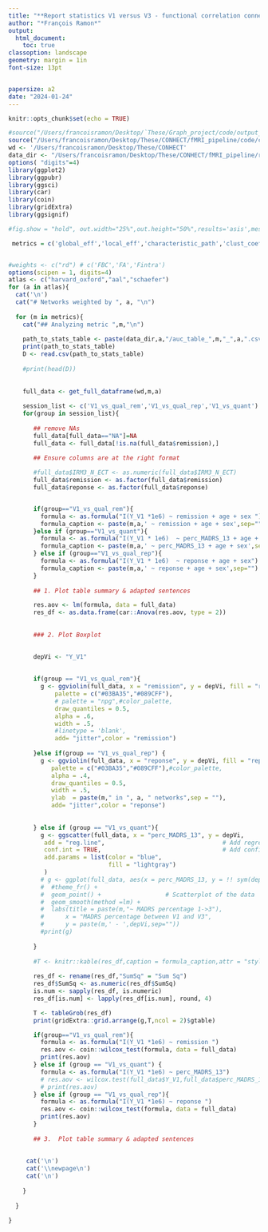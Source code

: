 ```yaml
---
title: "**Report statistics V1 versus V3 - functional correlation connectome**"
author: "*François Ramon*"
output:
  html_document:
    toc: true
classoption: landscape
geometry: margin = 1in
font-size: 13pt


papersize: a2
date: "2024-01-24"
---
```


```r
knitr::opts_chunk$set(echo = TRUE)
```

\newpage

```r
#source("/Users/francoisramon/Desktop/̀These/Graph_project/code/output_sentences.R")
source("/Users/francoisramon/Desktop/These/CONHECT/fMRI_pipeline/code/clinical_correlation/correlate_to_clinic_fmri.R")
wd <- '/Users/francoisramon/Desktop/These/CONHECT'
data_dir <- "/Users/francoisramon/Desktop/These/CONHECT/fMRI_pipeline/results/"
options( "digits"=4)
library(ggplot2)
library(ggpubr)
library(ggsci)
library(car)
library(coin)
library(gridExtra)
library(ggsignif)
```





```r
#fig.show = "hold", out.width="25%",out.height="50%",results='asis',message = F, warning = F}

 metrics = c('global_eff','local_eff','characteristic_path','clust_coeff','smallworldeness')


#weights <- c("rd") # c('FBC','FA','Fintra')
options(scipen = 1, digits=4)
atlas <- c("harvard_oxford","aal","schaefer")
for (a in atlas){
  cat('\n')
  cat("# Networks weighted by ", a, "\n")
  
  for (m in metrics){
    cat("## Analyzing metric ",m,"\n")
    
    path_to_stats_table <- paste(data_dir,a,"/auc_table_",m,"_",a,".csv",sep="")
    print(path_to_stats_table)
    D <- read.csv(path_to_stats_table)
    
    #print(head(D))
    
    
    full_data <- get_full_dataframe(wd,m,a)
    
    session_list <- c('V1_vs_qual_rem','V1_vs_qual_rep','V1_vs_quant') 
    for(group in session_list){
    
       ## remove NAs
       full_data[full_data=="NA"]=NA
       full_data <- full_data[!is.na(full_data$remission),]
       
       ## Ensure columns are at the right format

       #full_data$IRM3_N_ECT <- as.numeric(full_data$IRM3_N_ECT)
       full_data$remission <- as.factor(full_data$remission)
       full_data$reponse <- as.factor(full_data$reponse)


       if(group=="V1_vs_qual_rem"){
         formula <- as.formula("I(Y_V1 *1e6) ~ remission + age + sex ")
         formula_caption <- paste(m,a,' ~ remission + age + sex',sep="")
       }else if (group=="V1_vs_quant"){
         formula <- as.formula("I(Y_V1 * 1e6)  ~ perc_MADRS_13 + age + sex")
         formula_caption <- paste(m,a,' ~ perc_MADRS_13 + age + sex',sep="")
       } else if (group=="V1_vs_qual_rep"){
         formula <- as.formula("I(Y_V1 * 1e6)  ~ reponse + age + sex")
         formula_caption <- paste(m,a,' ~ reponse + age + sex',sep="")
       }
       
       ## 1. Plot table summary & adapted sentences

       res.aov <- lm(formula, data = full_data)
       res_df <- as.data.frame(car::Anova(res.aov, type = 2))
       
       
       ### 2. Plot Boxplot

      
       depVi <- "Y_V1"
       
        
       if(group == "V1_vs_qual_rem"){
         g <- ggviolin(full_data, x = "remission", y = depVi, fill = "remission",
             palette = c("#03BA35","#089CFF"),
             # palette = "npg",#color_palette,
             draw_quantiles = 0.5,
             alpha = .6,
             width = .5,
             #linetype = 'blank',
             add= "jitter",color = "remission")
       
       }else if(group == "V1_vs_qual_rep") {
         g <- ggviolin(full_data, x = "reponse", y = depVi, fill = "reponse",
            palette = c("#03BA35","#089CFF"),#color_palette,
            alpha = .4,
            draw_quantiles = 0.5,
            width = .5,
            ylab  = paste(m," in ", a, " networks",sep = ""),
            add= "jitter",color = "reponse")
         
        
       } else if (group == "V1_vs_quant"){
         g <- ggscatter(full_data, x = "perc_MADRS_13", y = depVi,
          add = "reg.line",                                 # Add regression line
          conf.int = TRUE,                                  # Add confidence interval
          add.params = list(color = "blue",
                            fill = "lightgray")
          )
         # g <- ggplot(full_data, aes(x = perc_MADRS_13, y = !! sym(depVi))) +
         #  #theme_fr() +
         #  geom_point() +                  # Scatterplot of the data
         #  geom_smooth(method =lm) +
         #  labs(title = paste(m,"~ MADRS percentage 1->3"),
         #      x = "MADRS percentage between V1 and V3",
         #      y = paste(m,' - ',depVi,sep=""))
         #print(g)
         
       }
     
       #T <- knitr::kable(res_df,caption = formula_caption,attr = "style='width:30%;'")
       
       res_df <- rename(res_df,"SumSq" = "Sum Sq")
       res_df$SumSq <- as.numeric(res_df$SumSq)
       is.num <- sapply(res_df, is.numeric)
       res_df[is.num] <- lapply(res_df[is.num], round, 4)

       T <- tableGrob(res_df)
       print(gridExtra::grid.arrange(g,T,ncol = 2)$gtable)

       if(group=="V1_vs_qual_rem"){
         formula <- as.formula("I(Y_V1 *1e6) ~ remission ")
         res.aov <- coin::wilcox_test(formula, data = full_data)
         print(res.aov)
       } else if (group == "V1_vs_quant") {
         formula <- as.formula("I(Y_V1 *1e6) ~ perc_MADRS_13")
         # res.aov <- wilcox.test(full_data$Y_V1,full_data$perc_MADRS_13)
         # print(res.aov)
       } else if (group == "V1_vs_qual_rep"){
         formula <- as.formula("I(Y_V1 *1e6) ~ reponse ")
         res.aov <- coin::wilcox_test(formula, data = full_data)
         print(res.aov)
       }
       
       ## 3.  Plot table summary & adapted sentences
    
     
     cat('\n')
     cat('\\newpage\n')
     cat('\n')
    
    }
    
  }

}
```




